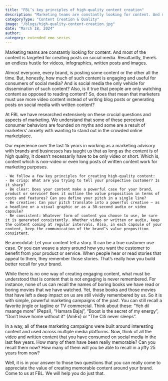 ```yaml
---
title: "FBL’s key principles of high-quality content creation"
description: "Marketing teams are constantly looking for content. And most of the content is targeted for creating posts on social media."
categoryType: "Content Creation & Quality"
image: "/blogs/high-quality-content-creation.jpg"
date: "March 18, 2024"
author:
category: extended emo series
---
```


Marketing teams are constantly looking for content. And most of the content is targeted for creating posts on social media. Resultantly, there’s an endless hustle for videos, infographics, written posts and images.

Almost everyone, every brand, is posting some content or the other all the time. But, honestly, how much of such content is engaging and useful for consumers of social media? And is social media the only vehicle for dissemination of such content? Also, is it true that people are only watching content as opposed to reading content? So, does that mean that marketers must use more video content instead of writing blog posts or generating posts on social media with written content?

At FBL we have researched extensively on these crucial questions and aspects of marketing. We understand that some of these perceived consumer behaviors are founded on myths and some are a result of marketers’ anxiety with wanting to stand out in the crowded online marketplace.

Our experience over the last 15 years in working as a marketing advisory with brands and businesses has taught us that as long as the content is of high quality, it doesn’t necessarily have to be only video or short. Which is, content which is non-video or even long posts of written content work for marketing purposes.

    - We follow a few key principles for creating high-quality content:
    - Be crisp: What are you trying to tell your prospective customer? Is it sharp?
    - Be clear: Does your content make a powerful case for your brand, product or service? Does it outline the value proposition in terms of costs and features? Can you define your pitch in a single line?
    - Be creative: Can your pitch translate into a powerful creative – as a headline or a visual graphic or as a 30-second audio or video capsule?
    - Be consistent: Whatever form of content you choose to use, be sure it is generated consistently. Whether video or written or audio, keep the content coming at regular intervals. Also, in each capsule of your content, keep the communication of the brand’s value proposition consistent.

Be anecdotal: Let your content tell a story. It can be a true customer use case. Or you can weave a story around how you want the customer to benefit from your product or service. When people hear or read stories that appeal to them, they remember those stories. That’s really how you build better recall for your brand.

While there is no one way of creating engaging content, what must be understood that is content that is not engaging is never remembered. For instance, none of us can recall the names of boring books we have read or boring movies that we have watched. Yet, those books and those movies that have left a deep impact on us are still vividly remembered by us. So it is with simple, powerful marketing campaigns of the past. You can still recall a favorite jingle or tagline or TV commercial. Think about these: “Yeh dil maange more” (Pepsi), “Hamara Bajaj”, “Boost is the secret of my energy”, “Don’t leave home without it” (AmEx) or “The Citi never sleeps”.

In a way, all of these marketing campaigns were built around interesting content and used across multiple media platforms.
Now, think of all the video and written content that you have consumed on social media in the last few years. How many of them have been really memorable? Can you recall them now? How many of them will you be able to recall in a jiffy 25 years from now?

Well, it is in your answer to those two questions that you can really come to appreciate the value of creating memorable content around your brand. Come to us at FBL. We will help you do just that.
